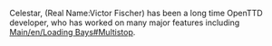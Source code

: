 {{en/Infobox Developer|
realname=Victor Fischer|
birthyear=Unknown|
codingspec=Developer|
currentstat=Active|
website=None|
}}
Celestar, (Real Name:Victor Fischer) has been a long time OpenTTD developer, who has worked on many major features including [[Main/en/Loading Bays#Multistop]].